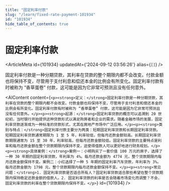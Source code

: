 ```yaml
---
title: "固定利率付款"
slug: "/learn/fixed-rate-payment-101934"
id: "101934"
hide_table_of_contents: true
---
```



# 固定利率付款

<ArticleMeta id={101934} updatedAt={'2024-09-12 03:56:26'} alias={`[]`} />
<div className='border-solid border-b border-t-0 my-4 border-[var(--ifm-color-gray-300)]' />

固定利率付款是一种分期贷款，其利率在贷款的整个期限内都不会改变。付款金额也将保持不变，尽管用于支付利息和偿还本金的比例会有所变化。固定利率付款有时被称为 “香草蛋卷” 付款，这可能是因为它非常可预测且没有任何意外。

<AIContent content={`<p><strong>定义：</strong>固定利率付款是一种分期贷款，其利率在贷款的整个期限内都不会改变。付款金额也将保持不变，尽管用于支付利息和偿还本金的比例会有所变化。固定利率付款有时被称为 “香草蛋卷” 付款，这可能是因为它非常可预测且没有任何意外。</p><p><strong>起源：</strong>固定利率贷款的概念可以追溯到 20 世纪初，当时银行开始提供这种贷款形式以满足购房者和企业的需求。随着金融市场的发展，固定利率贷款逐渐成为一种标准的贷款形式，尤其在房地产市场中广泛应用。</p><p><strong>类别与特点：</strong>固定利率付款主要分为两类：短期固定利率贷款和长期固定利率贷款。短期固定利率贷款通常期限为 1 至 5 年，利率较低，但每月还款金额较高。长期固定利率贷款期限通常为 15 至 30 年，利率较高，但每月还款金额较低。固定利率贷款的主要特点是利率和每月还款金额在整个贷款期限内保持不变，这使得借款人可以更好地进行财务规划。</p><p><strong>具体案例：</strong>案例一：小明购买了一套价值 100 万元的房子，选择了一种 30 年期的固定利率贷款，年利率为 4%。每月还款金额为 4774 元，整个贷款期限内每月还款金额保持不变。案例二：小红选择了一种 5 年期的固定利率汽车贷款，年利率为 3%。每月还款金额为 1798 元，整个贷款期限内每月还款金额保持不变。</p><p><strong>常见问题：</strong>1. 固定利率贷款是否适合所有人？固定利率贷款适合那些希望在整个贷款期限内保持稳定还款金额的借款人。2. 固定利率贷款的利率是否会随着市场变化而调整？不会，固定利率贷款的利率在整个贷款期限内保持不变。</p>`} id={101934} />
